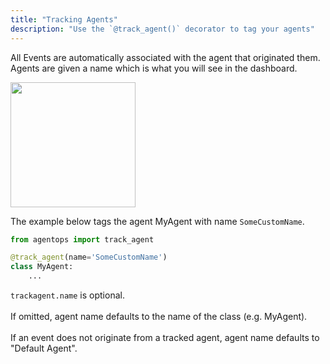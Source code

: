 ```yaml
---
title: "Tracking Agents"
description: "Use the `@track_agent()` decorator to tag your agents"
---
```


All Events are automatically associated with the agent that originated them. Agents are given a name which is what you will see in the dashboard.

<Frame type="glass" caption="This event is labeled with the name of the Agent that originated it">
  <img height="200" src="/images/agent-name.png" />
</Frame>

The example below tags the agent MyAgent with name `SomeCustomName`.

```python python
from agentops import track_agent

@track_agent(name='SomeCustomName')
class MyAgent:
    ...
```

`trackagent.name` is optional. <br></br>
If omitted, agent name defaults to the name of the class (e.g. MyAgent). <br></br>
If an event does not originate from a tracked agent, agent name defaults to "Default Agent".

<script type="module" src="/scripts/github_stars.js"></script>
<script type="module" src="/scripts/scroll-img-fadein-animation.js"></script>